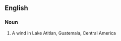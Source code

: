 ==English==

===Noun===
{{en-noun|-}}

# A wind in Lake Atitlan, Guatemala, Central America
{{count page|[[Wiktionary:Page count]]}}